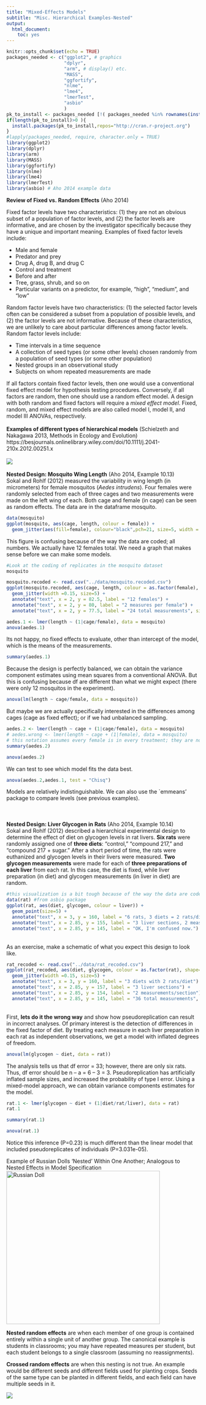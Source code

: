 ```yaml
---
title: "Mixed-Effects Models"
subtitle: "Misc. Hierarchical Examples-Nested" 
output:
  html_document:
    toc: yes
---
```

```r
knitr::opts_chunk$set(echo = TRUE)
packages_needed <- c("ggplot2", # graphics
                     "dplyr",
                     "arm", # display() etc.
                     "MASS",
                     "ggfortify",
                     "nlme",
                     "lme4",
                     "lmerTest",
                     "asbio"
                     )
pk_to_install <- packages_needed [!( packages_needed %in% rownames(installed.packages())  )]
if(length(pk_to_install)>0 ){
  install.packages(pk_to_install,repos="http://cran.r-project.org")
}
#lapply(packages_needed, require, character.only = TRUE)
library(ggplot2)
library(dplyr)
library(arm)
library(MASS)
library(ggfortify)
library(nlme)
library(lme4)
library(lmerTest)
library(asbio) # Aho 2014 example data
```
**Review of Fixed vs. Random Effects** (Aho 2014)

Fixed factor levels have two characteristics: (1) they are not an obvious subset of a population
of factor levels, and (2) the factor levels are informative, and are chosen by the investigator
specifically because they have a unique and important meaning. Examples of fixed
factor levels include:  

 * Male and female
 * Predator and prey
 * Drug A, drug B, and drug C
 * Control and treatment
 * Before and after
 * Tree, grass, shrub, and so on
 * Particular variants on a predictor, for example, “high”, “medium”, and “low”  
 
Random factor levels have two characteristics: (1) the selected factor levels often can be
considered a subset from a population of possible levels, and (2) the factor levels are not informative.
Because of these characteristics, we are unlikely to care about particular differences
among factor levels. Random factor levels include:  

 * Time intervals in a time sequence
 * A collection of seed types (or some other levels) chosen randomly from a population
of seed types (or some other population)
 * Nested groups in an observational study
 * Subjects on whom repeated measurements are made

If all factors contain fixed factor levels, then one would use a conventional fixed effect
model for hypothesis testing procedures. Conversely, if all factors are random, then one
should use a random effect model. A design with both random and fixed factors will require
a *mixed effect model*. Fixed, random, and mixed effect models are also called model I, model
II, and model III ANOVAs, respectively.
\
\
**Examples of different types of hierarchical models** (Schielzeth and Nakagawa 2013, Methods in Ecology and Evolution)
https://besjournals.onlinelibrary.wiley.com/doi/10.1111/j.2041-210x.2012.00251.x
\
\
![](../images/hierarchical_designs.jpg)
\
\
**Nested Design: Mosquito Wing Length** (Aho 2014, Example 10.13)  
Sokal and Rohlf (2012) measured the variability in wing length (in micrometers) for
female mosquitos (*Aedes intrudens*). Four females were randomly selected from each of three
cages and two measurements were made on the left wing of each. Both cage and female
(in cage) can be seen as random effects. The data are in the dataframe mosquito.
```r
data(mosquito)
ggplot(mosquito, aes(cage, length, colour = female)) + 
  geom_jitter(aes(fill=female), colour="black",pch=21, size=5, width = .05)
```
This figure is confusing because of the way the data are coded; all numbers. We actually have 12 females total.
We need a graph that makes sense before we can make some models.

```r
#Look at the coding of replicates in the mosquito dataset
mosquito
```


```r
mosquito.recoded <- read.csv("../data/mosquito.recoded.csv")
ggplot(mosquito.recoded, aes(cage, length, colour = as.factor(female), shape=as.factor(measures))) + 
  geom_jitter(width =0.15, size=5) +
  annotate("text", x = 2, y = 82.5, label = "12 females") +
  annotate("text", x = 2, y = 80, label = "2 measures per female") +
  annotate("text", x = 2, y = 77.5, label = "24 total measurements", size=5, color="blue")
```

```r
aedes.1 <- lmer(length ~ (1|cage/female), data = mosquito)
anova(aedes.1)
```
Its not happy, no fixed effects to evaluate, other than intercept of the model, which is the means of the measurements.

```r
summary(aedes.1)
```

Because the design is perfectly balanced, we can obtain the variance component estimates
using mean squares from a conventional ANOVA. But this is confusing because df are different than what we might expect (there were only 12 mosquitos in the experiment).
```r
anova(lm(length ~ cage/female, data = mosquito))
```
But maybe we are actually specifically interested in the differences among cages (cage as fixed effect); or if we had unbalanced sampling. 
```r
aedes.2 <- lmer(length ~ cage + (1|cage/female), data = mosquito)
# aedes.wrong <- lmer(length ~ cage + (1|female), data = mosquito) 
# this notation assumes every female is in every treatment; they are not 
summary(aedes.2)
```
```r
anova(aedes.2)
```
We can test to see which model fits the data best.
```r
anova(aedes.2,aedes.1, test = "Chisq")
```
Models are relatively indistinguishable. 
We can also use the `emmeans' package to compare levels (see previous examples).  
\
\
\
**Nested Design: Liver Glycogen in Rats** (Aho 2014, Example 10.14)   
Sokal and Rohlf (2012) described a hierarchical experimental design to determine the
effect of diet on glycogen levels in rat livers. **Six rats** were randomly assigned one of
**three diets**: “control,” “compound 217,” and “compound 217 + sugar.” After a short
period of time, the rats were euthanized and glycogen levels in their livers were measured.
**Two glycogen measurements** were made for each of **three preparations of each liver** from each rat.
In this case, the diet is fixed, while liver preparation (in diet) and
glycogen measurements (in liver in diet) are random.

```r
#this visualization is a bit tough because of the way the data are coded (1, 2, 3)
data(rat) #from asbio package
ggplot(rat, aes(diet, glycogen, colour = liver)) + 
  geom_point(size=5) +
  annotate("text", x = 3, y = 160, label = "6 rats, 3 diets = 2 rats/diet") +
  annotate("text", x = 2.85, y = 155, label = "3 liver sections, 2 measurements/section") +
  annotate("text", x = 2.85, y = 145, label = "OK, I'm confused now.")
```
\
As an exercise, make a schematic of what you expect this design to look like.
\
```r
rat_recoded <- read.csv("../data/rat_recoded.csv")
ggplot(rat_recoded, aes(diet, glycogen, colour = as.factor(rat), shape=as.factor(liver))) + 
  geom_jitter(width =0.15, size=5) +
  annotate("text", x = 3, y = 160, label = "3 diets with 2 rats/diet") +
  annotate("text", x = 2.85, y = 157, label = "3 liver sections") +
  annotate("text", x = 2.85, y = 154, label = "2 measurements/section") +
  annotate("text", x = 2.85, y = 145, label = "36 total measurements", size=5, color="blue")
```
\
First, **lets do it the wrong way** and show how pseudoreplication can result in incorrect analyses.
Of primary interest is the detection of differences in the fixed factor of diet. By treating
each measure in each liver preparation in each rat as independent observations, we get a model with inflated degrees of freedom.
```r
anova(lm(glycogen ~ diet, data = rat))
```
The analysis tells us that df error = 33; however, there are only six rats. Thus, df error should be
n – a = 6 – 3 = 3. Pseudoreplication has artificially inflated sample sizes, and increased
the probability of type I error.  Using a mixed-model approach, we can obtain variance components estimates for the
model.

```r
rat.1 <- lmer(glycogen ~ diet + (1|diet/rat/liver), data = rat)
rat.1
```
```r
summary(rat.1)
```
```r
anova(rat.1)
```
Notice this inference (P=0.23) is much different than the linear model that included pseudoreplicates of individuals (P=3.031e-05).


Example of Russian Dolls 'Nested' Within One Another; Analogous to Nested Effects in Model Specification
![Russian Doll](../images/RussianDoll.jpg){width=400px}

**Nested random effects** are when each member of one group is contained entirely within a single unit of another group. The canonical example is students in classrooms; you may have repeated measures per student, but each student belongs to a single classroom (assuming no reassignments).

**Crossed random effects** are when this nesting is not true. An example would be different seeds and different fields used for planting crops. Seeds of the same type can be planted in different fields, and each field can have multiple seeds in it.

![](../images/nested_crossed.jpeg)

